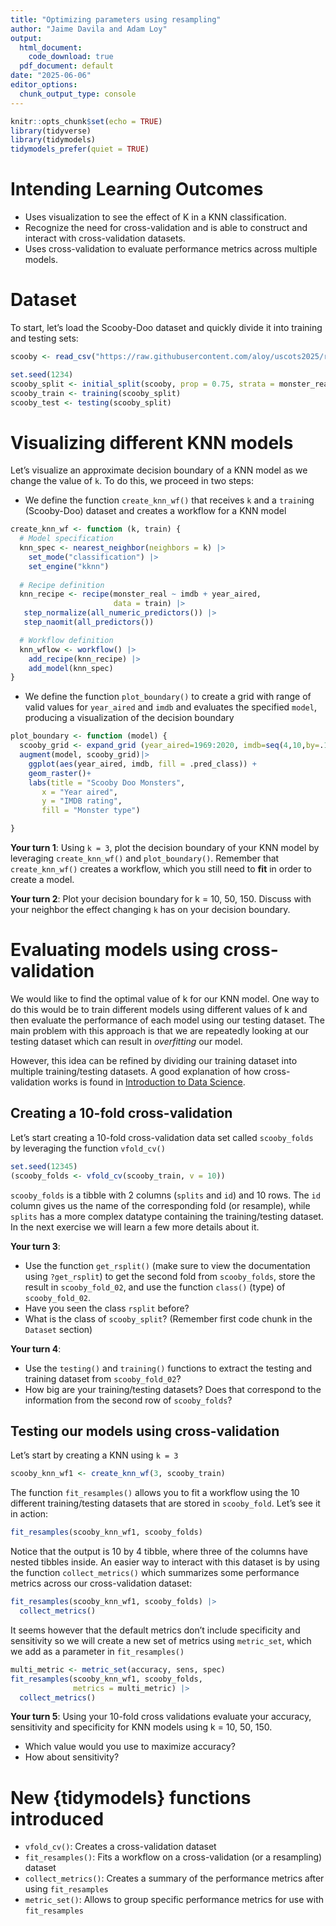 ```yaml
---
title: "Optimizing parameters using resampling"
author: "Jaime Davila and Adam Loy"
output:
  html_document:
    code_download: true
  pdf_document: default
date: "2025-06-06"
editor_options:
  chunk_output_type: console
---
```


```r
knitr::opts_chunk$set(echo = TRUE)
library(tidyverse)
library(tidymodels)
tidymodels_prefer(quiet = TRUE)
```

# Intending Learning Outcomes

* Uses visualization to see the effect of K in a KNN classification.
* Recognize the need for cross-validation and is able to construct and interact with cross-validation datasets.
* Uses cross-validation to evaluate performance metrics across multiple models.

# Dataset

To start, let's load the Scooby-Doo dataset and quickly divide it into training and testing sets:

```r
scooby <- read_csv("https://raw.githubusercontent.com/aloy/uscots2025/refs/heads/main/materials/scooby.csv", col_types = "ddfcd")

set.seed(1234)
scooby_split <- initial_split(scooby, prop = 0.75, strata = monster_real)
scooby_train <- training(scooby_split)
scooby_test <- testing(scooby_split)
```

# Visualizing different KNN models

Let's visualize an approximate decision boundary of a KNN model as we change the value of `k`. To do this, we proceed in two steps:

* We define the function `create_knn_wf()` that receives `k` and a `train`ing (Scooby-Doo) dataset and creates a workflow for a KNN model

```r
create_knn_wf <- function (k, train) {
  # Model specification
  knn_spec <- nearest_neighbor(neighbors = k) |>
    set_mode("classification") |>
    set_engine("kknn")
  
  # Recipe definition
  knn_recipe <- recipe(monster_real ~ imdb + year_aired, 
                       data = train) |>
   step_normalize(all_numeric_predictors()) |>
   step_naomit(all_predictors())

  # Workflow definition
  knn_wflow <- workflow() |>
    add_recipe(knn_recipe) |>
    add_model(knn_spec)
}
```

* We define the function `plot_boundary()` to create a grid with range of valid values for `year_aired` and `imdb` and evaluates the specified `model`, producing a visualization of the decision boundary


```r
plot_boundary <- function (model) {
  scooby_grid <- expand_grid (year_aired=1969:2020, imdb=seq(4,10,by=.1))
  augment(model, scooby_grid)|>
    ggplot(aes(year_aired, imdb, fill = .pred_class)) +
    geom_raster()+
    labs(title = "Scooby Doo Monsters",
       x = "Year aired",
       y = "IMDB rating",
       fill = "Monster type")

}
```


**Your turn 1**: Using `k = 3`, plot the decision boundary of your KNN model by leveraging `create_knn_wf()` and `plot_boundary()`. Remember that `create_knn_wf()` creates a workflow, which you still need to **fit** in order to create a model.


**Your turn 2**: Plot your decision boundary for k = 10, 50, 150. Discuss with your neighbor the effect changing `k` has on your decision boundary.


# Evaluating models using cross-validation

We would like to find the optimal value of k for our KNN model. One way to do this would be to train different models using different values of k and then evaluate the performance of each model using our testing dataset. The main problem with this approach is that we are repeatedly looking at our testing dataset which can result in *overfitting* our model.

However, this idea can be refined by dividing our training dataset into multiple training/testing datasets. A good explanation of how cross-validation works is found in [Introduction to Data Science](http://rafalab.dfci.harvard.edu/dsbook-part-2/ml/resampling-methods.html#cross-validation).

## Creating a 10-fold cross-validation

Let's start creating a 10-fold cross-validation data set called `scooby_folds` by leveraging the function `vfold_cv()`


```r
set.seed(12345)
(scooby_folds <- vfold_cv(scooby_train, v = 10))
```

`scooby_folds` is a tibble with 2 columns (`splits` and `id`) and 10 rows. The `id` column gives us the name of the corresponding fold (or resample), while `splits` has a more complex datatype containing the training/testing dataset. In the next exercise we will learn a few more details about it.

**Your turn 3**:

* Use the function `get_rsplit()` (make sure to view the documentation using `?get_rsplit`) to get the second fold from `scooby_folds`, store the result in `scooby_fold_02`, and use the function `class()` (type) of `scooby_fold_02`. 
* Have you seen the class `rsplit` before? 
* What is the class of `scooby_split`? (Remember first code chunk in the `Dataset` section)



**Your turn 4**: 

* Use the `testing()` and `training()` functions to extract the testing and training dataset from `scooby_fold_02`? 
* How big are your training/testing datasets? Does that correspond to the information from the second row of `scooby_folds`?


## Testing our models using cross-validation

Let's start by creating a KNN using `k = 3`

```r
scooby_knn_wf1 <- create_knn_wf(3, scooby_train)
```

The function `fit_resamples()` allows you to fit a workflow using the 10 different training/testing datasets that are stored in `scooby_fold`. Let's see it in action:

```r
fit_resamples(scooby_knn_wf1, scooby_folds)
```

Notice that the output is 10 by 4 tibble, where three of the columns have nested tibbles inside. An easier way to interact with this dataset is by using the function `collect_metrics()` which summarizes some performance metrics across our cross-validation dataset:

```r
fit_resamples(scooby_knn_wf1, scooby_folds) |>
  collect_metrics()
```

It seems however that the default metrics don't include specificity and sensitivity so we will create a new set of metrics using `metric_set`, which we add as a parameter in `fit_resamples()`

```r
multi_metric <- metric_set(accuracy, sens, spec)
fit_resamples(scooby_knn_wf1, scooby_folds, 
              metrics = multi_metric) |>
  collect_metrics()
```

**Your turn 5**: Using your 10-fold cross validations evaluate your accuracy, sensitivity and specificity for KNN models using k = 10, 50, 150. 

* Which value would you use to maximize accuracy? 
* How about sensitivity?


# New {tidymodels} functions introduced

* `vfold_cv()`: Creates a cross-validation dataset
* `fit_resamples()`: Fits a workflow on a cross-validation (or a resampling) dataset
* `collect_metrics()`: Creates a summary of the performance metrics after using `fit_resamples`
* `metric_set()`: Allows to group specific performance metrics for use with `fit_resamples` 


